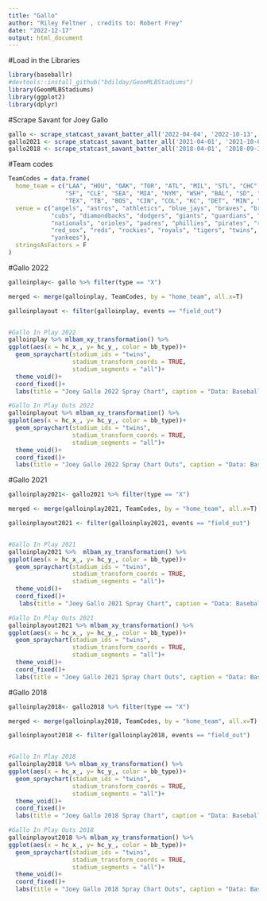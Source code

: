 ```yaml
---
title: "Gallo"
author: "Riley Feltner , credits to: Robert Frey"
date: "2022-12-17"
output: html_document
---
```

#Load in the Libraries
```r
library(baseballr)
#devtools::install_github("bdilday/GeomMLBStadiums")
library(GeomMLBStadiums)
library(ggplot2)
library(dplyr)
```
#Scrape Savant for Joey Gallo
```r
gallo <- scrape_statcast_savant_batter_all('2022-04-04', '2022-10-13', batterid = 608336)
gallo2021 <- scrape_statcast_savant_batter_all('2021-04-01', '2021-10-05', batterid = 608336)
gallo2018 <- scrape_statcast_savant_batter_all('2018-04-01', '2018-09-30', batterid = 608336)
```

#Team codes
```r
TeamCodes = data.frame(
  home_team = c("LAA", "HOU", "OAK", "TOR", "ATL", "MIL", "STL", "CHC", "ARI", "LAD",
                "SF", "CLE", "SEA", "MIA", "NYM", "WSH", "BAL", "SD", "PHI", "PIT",
                "TEX", "TB", "BOS", "CIN", "COL", "KC", "DET", "MIN", "CWS", "NYY"),
  venue = c("angels", "astros", "athletics", "blue_jays", "braves", "brewers", "cardinals",
            "cubs", "diamondbacks", "dodgers", "giants", "guardians", "mariners", "marlines", "mets",
            "nationals", "orioles", "padres", "phillies", "pirates", "rangers", "rays",
            "red_sox", "reds", "rockies", "royals", "tigers", "twins", "white_sox", 
            "yankees"),
  stringsAsFactors = F
)
```

#Gallo 2022
```r
galloinplay<- gallo %>% filter(type == "X")

merged <- merge(galloinplay, TeamCodes, by = "home_team", all.x=T)

galloinplayout <- filter(galloinplay, events == "field_out")


#Gallo In Play 2022
galloinplay %>% mlbam_xy_transformation() %>%
ggplot(aes(x = hc_x_, y= hc_y_, color = bb_type))+
  geom_spraychart(stadium_ids = "twins",
                  stadium_transform_coords = TRUE,
                  stadium_segments = "all")+
  theme_void()+
  coord_fixed()+
  labs(title = "Joey Gallo 2022 Spray Chart", caption = "Data: Baseball Savant | Riley Feltner")

#Gallo In Play Outs 2022
galloinplayout %>% mlbam_xy_transformation() %>%
ggplot(aes(x = hc_x_, y= hc_y_, color = bb_type))+
  geom_spraychart(stadium_ids = "twins",
                  stadium_transform_coords = TRUE,
                  stadium_segments = "all")+
  theme_void()+
  coord_fixed()+
  labs(title = "Joey Gallo 2022 Spray Chart Outs", caption = "Data: Baseball Savant | Riley Feltner")
```

#Gallo 2021
```r
galloinplay2021<- gallo2021 %>% filter(type == "X")

merged <- merge(galloinplay2021, TeamCodes, by = "home_team", all.x=T)

galloinplayout2021 <- filter(galloinplay2021, events == "field_out")


#Gallo In Play 2021
galloinplay2021 %>%  mlbam_xy_transformation() %>%
ggplot(aes(x = hc_x_, y= hc_y_, color = bb_type))+
  geom_spraychart(stadium_ids = "twins",
                  stadium_transform_coords = TRUE,
                  stadium_segments = "all")+
  theme_void()+
  coord_fixed()+
   labs(title = "Joey Gallo 2021 Spray Chart", caption = "Data: Baseball Savant | Riley Feltner")

#Gallo In Play Outs 2021
galloinplayout2021 %>% mlbam_xy_transformation() %>%
ggplot(aes(x = hc_x_, y= hc_y_, color = bb_type))+
  geom_spraychart(stadium_ids = "twins",
                  stadium_transform_coords = TRUE,
                  stadium_segments = "all")+
  theme_void()+
  coord_fixed()+
  labs(title = "Joey Gallo 2021 Spray Chart Outs", caption = "Data: Baseball Savant | Riley Feltner")
```

#Gallo 2018
```r
galloinplay2018<- gallo2018 %>% filter(type == "X")

merged <- merge(galloinplay2018, TeamCodes, by = "home_team", all.x=T)

galloinplayout2018 <- filter(galloinplay2018, events == "field_out")


#Gallo In Play 2018
galloinplay2018 %>% mlbam_xy_transformation() %>%
ggplot(aes(x = hc_x_, y= hc_y_, color = bb_type))+
  geom_spraychart(stadium_ids = "twins",
                  stadium_transform_coords = TRUE,
                  stadium_segments = "all")+
  theme_void()+
  coord_fixed()+
  labs(title = "Joey Gallo 2018 Spray Chart", caption = "Data: Baseball Savant | Riley Feltner")

#Gallo In Play Outs 2018
galloinplayout2018 %>% mlbam_xy_transformation() %>%
ggplot(aes(x = hc_x_, y= hc_y_, color = bb_type))+
  geom_spraychart(stadium_ids = "twins",
                  stadium_transform_coords = TRUE,
                  stadium_segments = "all")+
  theme_void()+
  coord_fixed()+
  labs(title = "Joey Gallo 2018 Spray Chart Outs", caption = "Data: Baseball Savant | Riley Feltner")
```

